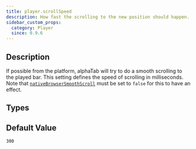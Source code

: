 ```yaml
---
title: player.scrollSpeed
description: How fast the scrolling to the new position should happen.
sidebar_custom_props:
  category: Player
  since: 0.9.6
---
```


<SinceBadge since="0.9.6" />


## Description
If possible from the platform, alphaTab will try to do a smooth scrolling to the played bar.
This setting defines the speed of scrolling in milliseconds.
Note that [`nativeBrowserSmoothScroll`](/docs/reference/settings/player/nativebrowsersmoothscroll) must be set to `false` for this to have an effect.

<PropertyDescription showJson={true} />

## Types

<TypeTable>
    <TypeRow name={"number"} />
</TypeTable>

## Default Value

`300`
